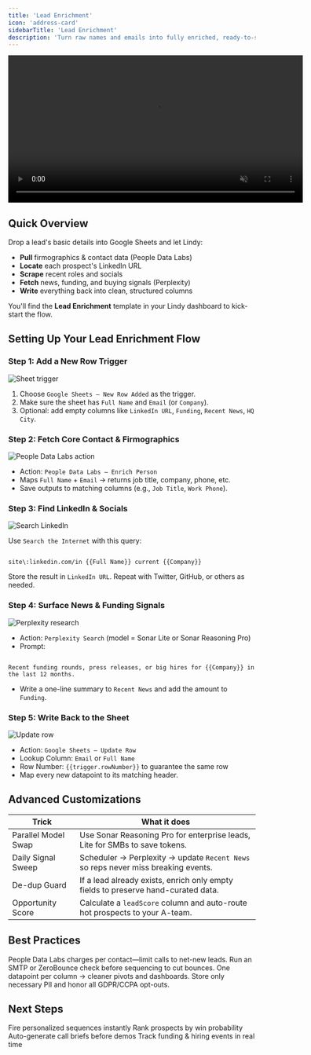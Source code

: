 ```yaml
---
title: 'Lead Enrichment'
icon: 'address-card'
sidebarTitle: 'Lead Enrichment'
description: 'Turn raw names and emails into fully enriched, ready-to-sell prospects.'
---
```


<div style={{ display: 'flex', justifyContent: 'center', margin: '2rem 0' }}>
  <div className="video-card">
    <video
      src="https://lindyfiles.nyc3.cdn.digitaloceanspaces.com/triggers.mp4"
      width="600"
      autoPlay
      muted
      loop
      playsInline
      style={{ display: 'block', width: '100%', borderRadius: '16px' }}
    />
  </div>
</div>

## Quick Overview

Drop a lead's basic details into Google Sheets and let Lindy:

- **Pull** firmographics & contact data (People Data Labs)  
- **Locate** each prospect's LinkedIn URL  
- **Scrape** recent roles and socials  
- **Fetch** news, funding, and buying signals (Perplexity)  
- **Write** everything back into clean, structured columns  

You'll find the **Lead Enrichment** template in your Lindy dashboard to kick-start the flow.

## Setting Up Your Lead Enrichment Flow

### Step 1: Add a New Row Trigger

<Frame>
  <img src="/lindy-brand-assets/placeholder.png" alt="Sheet trigger" />
</Frame>

1. Choose `Google Sheets – New Row Added` as the trigger.  
2. Make sure the sheet has `Full Name` and `Email` (or `Company`).  
3. Optional: add empty columns like `LinkedIn URL`, `Funding`, `Recent News`, `HQ City`.

### Step 2: Fetch Core Contact & Firmographics

<Frame>
  <img src="/lindy-brand-assets/placeholder.png" alt="People Data Labs action" />
</Frame>

- Action: `People Data Labs – Enrich Person`  
- Maps `Full Name` + `Email` → returns job title, company, phone, etc.  
- Save outputs to matching columns (e.g., `Job Title`, `Work Phone`).

### Step 3: Find LinkedIn & Socials

<Frame>
  <img src="/lindy-brand-assets/placeholder.png" alt="Search LinkedIn" />
</Frame>

Use `Search the Internet` with this query:

```

site\:linkedin.com/in {{Full Name}} current {{Company}}

```

Store the result in `LinkedIn URL`. Repeat with Twitter, GitHub, or others as needed.

### Step 4: Surface News & Funding Signals

<Frame>
  <img src="/lindy-brand-assets/placeholder.png" alt="Perplexity research" />
</Frame>

- Action: `Perplexity Search` (model = Sonar Lite or Sonar Reasoning Pro)  
- Prompt:

```

Recent funding rounds, press releases, or big hires for {{Company}} in the last 12 months.

```

- Write a one-line summary to `Recent News` and add the amount to `Funding`.

### Step 5: Write Back to the Sheet

<Frame>
<img src="/lindy-brand-assets/placeholder.png" alt="Update row" />
</Frame>

- Action: `Google Sheets – Update Row`  
- Lookup Column: `Email` or `Full Name`  
- Row Number: `{{trigger.rowNumber}}` to guarantee the same row  
- Map every new datapoint to its matching header.

## Advanced Customizations

| Trick               | What it does                                                                                         |
|---------------------|-------------------------------------------------------------------------------------------------------|
| Parallel Model Swap | Use Sonar Reasoning Pro for enterprise leads, Lite for SMBs to save tokens.                           |
| Daily Signal Sweep  | Scheduler → Perplexity → update `Recent News` so reps never miss breaking events.                    |
| De-dup Guard        | If a lead already exists, enrich only empty fields to preserve hand-curated data.                     |
| Opportunity Score   | Calculate a `leadScore` column and auto-route hot prospects to your A-team.                           |

## Best Practices

<AccordionGroup>
<Accordion title="Mind API Costs">
  People Data Labs charges per contact—limit calls to net-new leads.
</Accordion>

<Accordion title="Validate Emails">
  Run an SMTP or ZeroBounce check before sequencing to cut bounces.
</Accordion>

<Accordion title="Keep Columns Atomic">
  One datapoint per column → cleaner pivots and dashboards.
</Accordion>

<Accordion title="Respect Compliance">
  Store only necessary PII and honor all GDPR/CCPA opt-outs.
</Accordion>
</AccordionGroup>

## Next Steps

<CardGroup cols={2}>
<Card title="Outbound Sequencer" href="/tutorials/outbound-sequencer" icon="envelope-open-text">
  Fire personalized sequences instantly
</Card>
<Card title="Opportunity Scoring" href="/tutorials/opportunity-scoring" icon="bullseye">
  Rank prospects by win probability
</Card>
<Card title="Meeting Prep Brief" href="/tutorials/meeting-brief" icon="file-alt">
  Auto-generate call briefs before demos
</Card>
<Card title="Signal Monitor" href="/tutorials/signal-monitor" icon="rss">
  Track funding & hiring events in real time
</Card>
</CardGroup>
